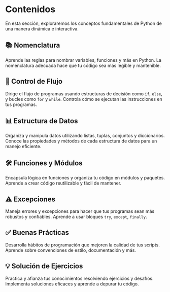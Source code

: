 # Contenidos

En esta sección, exploraremos los conceptos fundamentales de Python de una manera dinámica e interactiva.

## 📚 Nomenclatura
Aprende las reglas para nombrar variables, funciones y más en Python. La nomenclatura adecuada hace que tu código sea más legible y mantenible.

## 🔄 Control de Flujo
Dirige el flujo de programas usando estructuras de decisión como `if`, `else`, y bucles como `for` y `while`. Controla cómo se ejecutan las instrucciones en tus programas.

## 📊 Estructura de Datos
Organiza y manipula datos utilizando listas, tuplas, conjuntos y diccionarios. Conoce las propiedades y métodos de cada estructura de datos para un manejo eficiente.

## 🛠️ Funciones y Módulos
Encapsula lógica en funciones y organiza tu código en módulos y paquetes. Aprende a crear código reutilizable y fácil de mantener.

## ⚠️ Excepciones
Maneja errores y excepciones para hacer que tus programas sean más robustos y confiables. Aprende a usar bloques `try`, `except`, `finally`.

## ✅ Buenas Prácticas
Desarrolla hábitos de programación que mejoren la calidad de tus scripts. Aprende sobre convenciones de estilo, documentación y más.

## 💡 Solución de Ejercicios
Practica y afianza tus conocimientos resolviendo ejercicios y desafíos. Implementa soluciones eficaces y aprende a depurar tu código.
